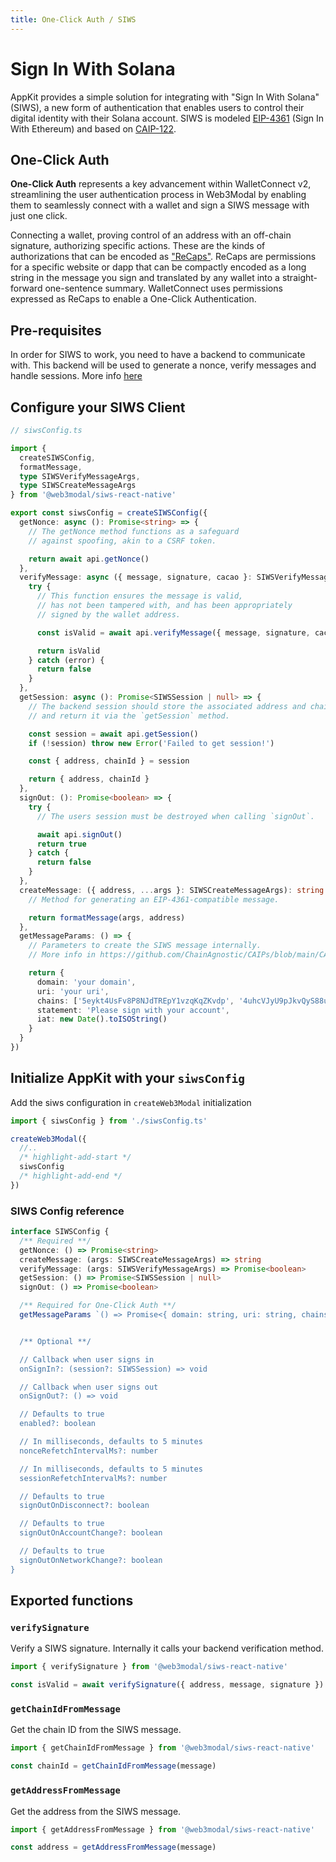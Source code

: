 ```yaml
---
title: One-Click Auth / SIWS
---
```



# Sign In With Solana

AppKit provides a simple solution for integrating with "Sign In With Solana" (SIWS), a new form of authentication that enables users to control their digital identity with their Solana account.
SIWS is modeled [EIP-4361](https://docs.login.xyz/general-information/siwe-overview/eip-4361) (Sign In With Ethereum) and based on [CAIP-122](https://github.com/ChainAgnostic/CAIPs/blob/master/CAIPs/caip-122.md).

## One-Click Auth

**One-Click Auth** represents a key advancement within WalletConnect v2, streamlining the user authentication process in Web3Modal by enabling them to seamlessly connect with a wallet and sign a SIWS message with just one click.

Connecting a wallet, proving control of an address with an off-chain signature, authorizing specific actions. These are the kinds of authorizations that can be encoded as ["ReCaps"](https://github.com/ChainAgnostic/CAIPs/blob/main/CAIPs/caip-222.md). ReCaps are permissions for a specific website or dapp that can be compactly encoded as a long string in the message you sign and translated by any wallet into a straight-forward one-sentence summary.
WalletConnect uses permissions expressed as ReCaps to enable a One-Click Authentication.

## Pre-requisites

In order for SIWS to work, you need to have a backend to communicate with. This backend will be used to generate a nonce, verify messages and handle sessions.
More info [here](https://github.com/phantom/sign-in-with-solana?tab=readme-ov-file#sign-in-input-generation-backend)

## Configure your SIWS Client

```ts
// siwsConfig.ts

import {
  createSIWSConfig,
  formatMessage,
  type SIWSVerifyMessageArgs,
  type SIWSCreateMessageArgs
} from '@web3modal/siws-react-native'

export const siwsConfig = createSIWSConfig({
  getNonce: async (): Promise<string> => {
    // The getNonce method functions as a safeguard
    // against spoofing, akin to a CSRF token.

    return await api.getNonce()
  },
  verifyMessage: async ({ message, signature, cacao }: SIWSVerifyMessageArgs): Promise<boolean> => {
    try {
      // This function ensures the message is valid,
      // has not been tampered with, and has been appropriately
      // signed by the wallet address.

      const isValid = await api.verifyMessage({ message, signature, cacao })

      return isValid
    } catch (error) {
      return false
    }
  },
  getSession: async (): Promise<SIWSSession | null> => {
    // The backend session should store the associated address and chainId
    // and return it via the `getSession` method.

    const session = await api.getSession()
    if (!session) throw new Error('Failed to get session!')

    const { address, chainId } = session

    return { address, chainId }
  },
  signOut: (): Promise<boolean> => {
    try {
      // The users session must be destroyed when calling `signOut`.

      await api.signOut()
      return true
    } catch {
      return false
    }
  },
  createMessage: ({ address, ...args }: SIWSCreateMessageArgs): string => {
    // Method for generating an EIP-4361-compatible message.

    return formatMessage(args, address)
  },
  getMessageParams: () => {
    // Parameters to create the SIWS message internally.
    // More info in https://github.com/ChainAgnostic/CAIPs/blob/main/CAIPs/caip-222.method

    return {
      domain: 'your domain',
      uri: 'your uri',
      chains: ['5eykt4UsFv8P8NJdTREpY1vzqKqZKvdp', '4uhcVJyU9pJkvQyS88uRDiswHXSCkY3z'], // array of chain ids
      statement: 'Please sign with your account',
      iat: new Date().toISOString()
    }
  }
})
```

## Initialize AppKit with your `siwsConfig`

Add the siws configuration in `createWeb3Modal` initialization

```ts
import { siwsConfig } from './siwsConfig.ts'

createWeb3Modal({
  //..
  /* highlight-add-start */
  siwsConfig
  /* highlight-add-end */
})
```

### SIWS Config reference

```ts
interface SIWSConfig {
  /** Required **/
  getNonce: () => Promise<string>
  createMessage: (args: SIWSCreateMessageArgs) => string
  verifyMessage: (args: SIWSVerifyMessageArgs) => Promise<boolean>
  getSession: () => Promise<SIWSSession | null>
  signOut: () => Promise<boolean>

  /** Required for One-Click Auth **/
  getMessageParams `() => Promise<{ domain: string, uri: string, chains: number[], statement: string }>


  /** Optional **/

  // Callback when user signs in
  onSignIn?: (session?: SIWSSession) => void

  // Callback when user signs out
  onSignOut?: () => void

  // Defaults to true
  enabled?: boolean

  // In milliseconds, defaults to 5 minutes
  nonceRefetchIntervalMs?: number

  // In milliseconds, defaults to 5 minutes
  sessionRefetchIntervalMs?: number

  // Defaults to true
  signOutOnDisconnect?: boolean

  // Defaults to true
  signOutOnAccountChange?: boolean

  // Defaults to true
  signOutOnNetworkChange?: boolean
}
```

## Exported functions

### `verifySignature`

Verify a SIWS signature. Internally it calls your backend verification method.

```ts
import { verifySignature } from '@web3modal/siws-react-native'

const isValid = await verifySignature({ address, message, signature })
```

### `getChainIdFromMessage`

Get the chain ID from the SIWS message.

```ts
import { getChainIdFromMessage } from '@web3modal/siws-react-native'

const chainId = getChainIdFromMessage(message)
```

### `getAddressFromMessage`

Get the address from the SIWS message.

```ts
import { getAddressFromMessage } from '@web3modal/siws-react-native'

const address = getAddressFromMessage(message)
```
